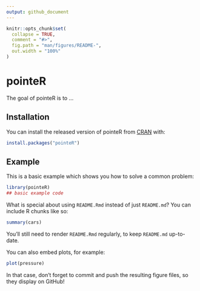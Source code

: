 ```yaml
---
output: github_document
---
```


<!-- README.md is generated from README.Rmd. Please edit that file -->

```r
knitr::opts_chunk$set(
  collapse = TRUE,
  comment = "#>",
  fig.path = "man/figures/README-",
  out.width = "100%"
)
```
# pointeR

<!-- badges: start -->
<!-- badges: end -->

The goal of pointeR is to ...

## Installation

You can install the released version of pointeR from [CRAN](https://CRAN.R-project.org) with:

``` r
install.packages("pointeR")
```

## Example

This is a basic example which shows you how to solve a common problem:

```r
library(pointeR)
## basic example code
```

What is special about using `README.Rmd` instead of just `README.md`? You can include R chunks like so:

```r
summary(cars)
```

You'll still need to render `README.Rmd` regularly, to keep `README.md` up-to-date.

You can also embed plots, for example:

```r
plot(pressure)
```

In that case, don't forget to commit and push the resulting figure files, so they display on GitHub!
